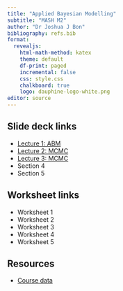 ```yaml
---
title: "Applied Bayesian Modelling"
subtitle: "MASH M2"
author: "Dr Joshua J Bon"
bibliography: refs.bib
format:
  revealjs:
    html-math-method: katex
    theme: default
    df-print: paged
    incremental: false 
    css: style.css
    chalkboard: true
    logo: dauphine-logo-white.png
editor: source
---
```


## Slide deck links

- [Lecture 1: ABM](lectures/abm1.html)
- [Lecture 2: MCMC](lectures/abm2.html)
- [Lecture 3: MCMC](lectures/abm3.html)
- Section 4
- Section 5

## Worksheet links

- Worksheet 1
- Worksheet 2
- Worksheet 3
- Worksheet 4
- Worksheet 5


## Resources

- [Course data](https://github.com/bonStats/mash-abm/tree/main/data){target="_blank"} 


